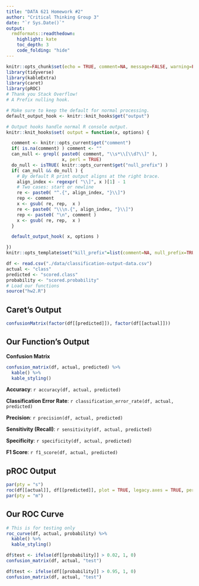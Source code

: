 ```yaml
---
title: "DATA 621 Homework #2"
author: "Critical Thinking Group 3"
date: "`r Sys.Date()`"
output:
  rmdformats::readthedown:
    highlight: kate
    toc_depth: 3
    code_folding: "hide"
---
```



```r
knitr::opts_chunk$set(echo = TRUE, comment=NA, message=FALSE, warning=FALSE)
library(tidyverse)
library(kableExtra)
library(caret)
library(pROC)
# Thank you Stack Overflow!
# A Prefix nulling hook.

# Make sure to keep the default for normal processing.
default_output_hook <- knitr::knit_hooks$get("output")

# Output hooks handle normal R console output.
knitr::knit_hooks$set( output = function(x, options) {

  comment <- knitr::opts_current$get("comment")
  if( is.na(comment) ) comment <- ""
  can_null <- grepl( paste0( comment, "\\s*\\[\\d?\\]" ),
                     x, perl = TRUE)
  do_null <- isTRUE( knitr::opts_current$get("null_prefix") )
  if( can_null && do_null ) {
    # By default R print output aligns at the right brace.
    align_index <- regexpr( "\\]", x )[1] - 1
    # Two cases: start or newline
    re <- paste0( "^.{", align_index, "}\\]")
    rep <- comment
    x <- gsub( re, rep,  x )
    re <- paste0( "\\\n.{", align_index, "}\\]")
    rep <- paste0( "\n", comment )
    x <- gsub( re, rep,  x )
  }

  default_output_hook( x, options )

})
knitr::opts_template$set("kill_prefix"=list(comment=NA, null_prefix=TRUE))
```

```r
df <- read.csv("./data/classification-output-data.csv")
actual <- "class"
predicted <- "scored.class"
probability <- "scored.probability"
# Load our functions
source("hw2.R")
```

## Caret's Output

```r
confusionMatrix(factor(df[[predicted]]), factor(df[[actual]]))
```

## Our Function's Output 

**Confusion Matrix**

```r
confusion_matrix(df, actual, predicted) %>%
  kable() %>%
  kable_styling()
```

**Accuracy**: `r accuracy(df, actual, predicted)`

**Classification Error Rate**: `r classification_error_rate(df, actual, predicted)`

**Precision**: `r precision(df, actual, predicted)`

**Sensitivity (Recall)**: `r sensitivity(df, actual, predicted)`

**Specificity**: `r specificity(df, actual, predicted)`

**F1 Score**: `r f1_score(df, actual, predicted)`

## pROC Output

```r
par(pty = "s")
roc(df[[actual]], df[[predicted]], plot = TRUE, legacy.axes = TRUE, percent = TRUE, print.auc = TRUE)
par(pty = "m")
```

## Our ROC Curve

```r
# This is for testing only
roc_curve(df, actual, probability) %>%
  kable() %>%
  kable_styling()
```


```r
df$test <- ifelse(df[[probability]] > 0.02, 1, 0)
confusion_matrix(df, actual, "test")
```

```r
df$test <- ifelse(df[[probability]] > 0.95, 1, 0)
confusion_matrix(df, actual, "test")
```